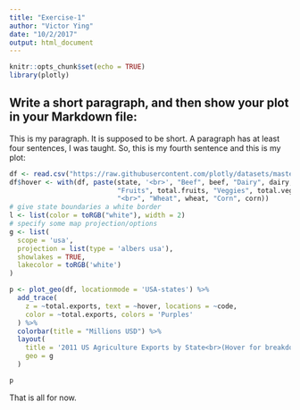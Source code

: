 ```yaml
---
title: "Exercise-1"
author: "Victor Ying"
date: "10/2/2017"
output: html_document
---
```


```r
knitr::opts_chunk$set(echo = TRUE)
library(plotly)
```

## Write a short paragraph, and then show your plot in your Markdown file:

This is my paragraph.  It is supposed to be short.  A paragraph has at least four sentences, I was taught.  So, this is my fourth sentence and this is my plot:

```r
df <- read.csv("https://raw.githubusercontent.com/plotly/datasets/master/2011_us_ag_exports.csv")
df$hover <- with(df, paste(state, '<br>', "Beef", beef, "Dairy", dairy, "<br>",
                           "Fruits", total.fruits, "Veggies", total.veggies,
                           "<br>", "Wheat", wheat, "Corn", corn))
# give state boundaries a white border
l <- list(color = toRGB("white"), width = 2)
# specify some map projection/options
g <- list(
  scope = 'usa',
  projection = list(type = 'albers usa'),
  showlakes = TRUE,
  lakecolor = toRGB('white')
)

p <- plot_geo(df, locationmode = 'USA-states') %>%
  add_trace(
    z = ~total.exports, text = ~hover, locations = ~code,
    color = ~total.exports, colors = 'Purples'
  ) %>%
  colorbar(title = "Millions USD") %>%
  layout(
    title = '2011 US Agriculture Exports by State<br>(Hover for breakdown)',
    geo = g
  )

p
```

That is all for now.
